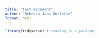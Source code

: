 ```yaml
---
title: "test document"
author: "Rebecca-Jane Gullette"
format: html
---
```




```r
library(tidyverse) # reading in a package 
```


